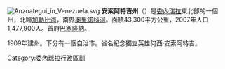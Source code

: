 {{Unreferenced |time=2009-05-16T13:06:38+00:00 }}
[[File:Anzoategui_in_Venezuela.svg|right]]
'''安索阿特吉州'''（{{lang-es|Estado Anzoátegui}}）是[[委內瑞拉|委內瑞拉]]東北部的一個州，北臨[[加勒比海|加勒比海]]，南界[[奧里諾科河|奧里諾科河]]。面積43,300平方公里，2007年人口1,477,900人。首府[[巴塞罗那_(安索阿特吉州)|巴塞隆納]]。

1909年建州。下分有一個自治市。省名紀念獨立英雄何西·安索阿特吉。
{{委內瑞拉行政區劃}}
{{DEFAULTSORT:Anzoategui}}
[[Category:委內瑞拉行政區劃|Category:委內瑞拉行政區劃]]
{{Venezuela-geo-stub}}